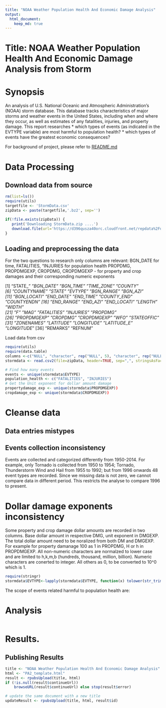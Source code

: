 ```yaml
---
title: "NOAA Weather Population Health And Economic Damage Analysis"
output: 
  html_document:
    keep_md: true
---
```

# Title: NOAA Weather Population Health And Economic Damage Analysis from Storm

# Synopsis
An analysis of 
U.S. National Oceanic and Atmospheric Administration's (NOAA) storm database. This database tracks characteristics of major storms and weather events in the United States, including when and where they occur, as well as estimates of any fatalities, injuries, and property damage. This report researches
* which types of events (as indicated in the EVTYPE variable) are most harmful to population health?
* which types of events have the greatest economic consequences?

For background of project, please refer to [README.md](https://github.com/linearregression/RepData_PeerAssessment2/blob/master/README.md)

# Data Processing
## Download data from source
```r
rm(list=ls())
require(utils)
targetfile <- 'StormData.csv'
zipData <- paste(targetfile,'.bz2', sep='')

if(!file.exists(zipData)) {
   print('Downloading StormData.zip ....')   
   download.file(url='https://d396qusza40orc.cloudfront.net/repdata%2Fdata%2FStormData.csv.bz2', destfile=zipData, method='curl')
}

```
## Loading and preprocessing the data
For the two questions to research only columns are relevant:
BGN_DATE for time,
FATALITIES, "INJURIES for population health
PROPDMG, PROPDMGEXP, CROPDMG, CROPDMGEXP - for property and crop damages and their corresponding numeric exponents

 [1] "STATE__"    "BGN_DATE"   "BGN_TIME"   "TIME_ZONE"  "COUNTY"    
 [6] "COUNTYNAME" "STATE"      "EVTYPE"     "BGN_RANGE"  "BGN_AZI"   
[11] "BGN_LOCATI" "END_DATE"   "END_TIME"   "COUNTY_END" "COUNTYENDN"
[16] "END_RANGE"  "END_AZI"    "END_LOCATI" "LENGTH"     "WIDTH"     
[21] "F"          "MAG"        "FATALITIES" "INJURIES"   "PROPDMG"   
[26] "PROPDMGEXP" "CROPDMG"    "CROPDMGEXP" "WFO"        "STATEOFFIC"
[31] "ZONENAMES"  "LATITUDE"   "LONGITUDE"  "LATITUDE_E" "LONGITUDE_"
[36] "REMARKS"    "REFNUM" 


Load data from csv
```r
require(utils)
require(data.table)
columns <-c("NULL", "character", rep("NULL", 5), "character", rep("NULL", 14), rep("character", 5),'character', rep("NULL", 9))
stormdata <- read.csv2(file=zipData, header=TRUE, sep=",", stringsAsFactor=FALSE,  strip.white = TRUE, skipNul = TRUE, colClasses= columns)

# Find how many events
events <- unique(stormdata$EVTYPE)
population_health <- c("FATALITIES", "INJURIES")
# Get the Unit exponent for dollar amount damage
propertydamage_exp <- unique(stormdata$PROPDMGEXP))
cropdamage_exp <- unique(stormdata$CROPDMGEXP))

```
# Cleanse data
## Data entries mistypes


## Events collection inconsistency 
Events are collected and categorized differently from 1950-2014. For example, only Tornado is collected from 1950 to 1954; Tornado, Thunderstorm Wind and Hail from 1955 to 1992; but from 1996 onwards 48 event types are recorded.
Since we missing data is not zero, we cannot compare data in different period. This restricts the analyse to compare 1996 to present. 

# Dollar damage exponents inconsistency
Some property and crop damage dollar amounts are recorded in two columns.
Base dollar amount in respective DMG, unit exponent in DMGEXP.
The total dollar amount need to be noralized from both DM and DMGEXP.
For example for property damanage 100 as 1 in PROPDMG, H or h in PROPDMGEXP. 
All non-numeric characters are normalzed to lower case and are limited to h,k,m,b (hundreds, thousand, million, billion).
Numeric characters are conerted to integer.
All others as 0, to be converted to 10^0 which is 1.



``` r
require(stringr)
stormdata$EVTYPE<-lapply(stormdata$EVTYPE, function(x) tolower(str_trim(x)))

```


The scope of events related harmful to population health are:

# Analysis
``` r


```
# Results.


## Publishing Results
``` r
title <- "NOAA Weather Population Health And Economic Damage Analysis"
html <- "PA2_template.html"
result <- rpubsUpload(title, html)
if (!is.null(result$continueUrl)) 
    browseURL(result$continueUrl) else stop(result$error)

# update the same document with a new title
updateResult <- rpubsUpload(title, html, result$id)

```

